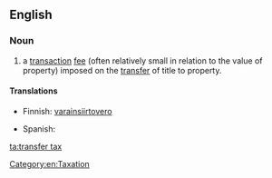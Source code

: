 ==English==
{{wikipedia}}
===Noun===
{{en-noun|es}}

# {{context|legal|lang=en}} a [[transaction]] [[fee]] (often relatively small in relation to the value of property) imposed on the [[transfer]] of title to property.

====Translations====
{{trans-top|a transaction fee imposed on the transfer of title to property}}
* Finnish: [[varainsiirtovero]]
{{trans-mid}}
* Spanish: {{t-|es|impuesto de transferencia|m}}
{{trans-bottom}}

[[Category:en:Taxation]]

[[ta:transfer tax]]
